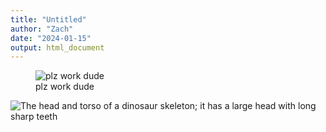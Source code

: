 ```yaml
---
title: "Untitled"
author: "Zach"
date: "2024-01-15"
output: html_document
---
```


![plz work dude](twitter6.jpg)

<img src="twitter1.jpg" alt="The head and torso of a dinosaur skeleton;           it has a large head with long sharp teeth"/>
